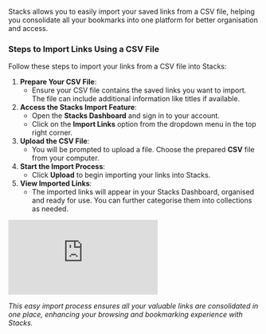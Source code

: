 Stacks allows you to easily import your saved links from a CSV file, helping you consolidate all your bookmarks into one platform for better organisation and access.

### Steps to Import Links Using a CSV File

Follow these steps to import your links from a CSV file into Stacks:

1. **Prepare Your CSV File**:
    - Ensure your CSV file contains the saved links you want to import. The file can include additional information like titles if available.
2. **Access the Stacks Import Feature**:
    - Open the **Stacks Dashboard** and sign in to your account.
    - Click on the **Import Links** option from the dropdown menu in the top right corner.
3. **Upload the CSV File**:
    - You will be prompted to upload a file. Choose the prepared **CSV** file from your computer.
4. **Start the Import Process**:
    - Click **Upload** to begin importing your links into Stacks.
5. **View Imported Links**:
    - The imported links will appear in your Stacks Dashboard, organised and ready for use. You can further categorise them into collections as needed.

<iframe class="w-full aspect-video" src="https://www.youtube.com/embed/PJrowcPysto" title="YouTube video player" frameborder="0" allow="accelerometer; autoplay; clipboard-write; encrypted-media; gyroscope; picture-in-picture; web-share" referrerpolicy="strict-origin-when-cross-origin" allowfullscreen></iframe>

*This easy import process ensures all your valuable links are consolidated in one place, enhancing your browsing and bookmarking experience with Stacks.*


